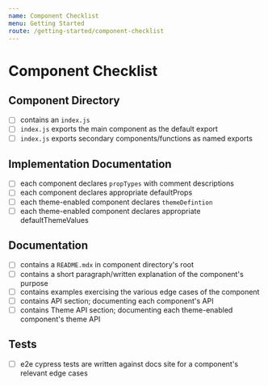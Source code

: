 ```yaml
---
name: Component Checklist
menu: Getting Started
route: /getting-started/component-checklist
---
```


# Component Checklist

## Component Directory

- [ ] contains an `index.js`
- [ ] `index.js` exports the main component as the default export
- [ ] `index.js` exports secondary components/functions as named exports

## Implementation Documentation

- [ ] each component declares `propTypes` with comment descriptions
- [ ] each component declares appropriate defaultProps
- [ ] each theme-enabled component declares `themeDefintion`
- [ ] each theme-enabled component declares appropriate defaultThemeValues

## Documentation

- [ ] contains a `README.mdx` in component directory's root
- [ ] contains a short paragraph/written explanation of the component's purpose
- [ ] contains examples exercising the various edge cases of the component
- [ ] contains API section; documenting each component's API
- [ ] contains Theme API section; documenting each theme-enabled component's theme API

## Tests

- [ ] e2e cypress tests are written against docs site for a component's relevant edge cases
